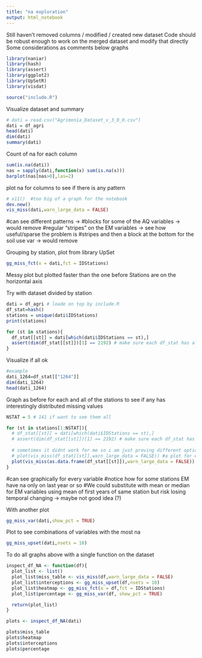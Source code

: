 ```yaml
---
title: "na exploration"
output: html_notebook
---
```


Still haven't removed columns / modified / created new dataset
Code should be robust enough to work on the merged dataset and modify that directly
Some considerations as comments below graphs


```r
library(naniar)
library(hash)
library(assert)
library(ggplot2)
library(UpSetR)
library(visdat)

source("include.R")
```

Visualize dataset and summary
```r
# dati = read.csv("Agrimonia_Dataset_v_3_0_0.csv")
dati = df_agri
head(dati)
dim(dati)
summary(dati)
```
Count of na for each column
```r
sum(is.na(dati))  
nas = sapply(dati,function(x) sum(is.na(x)))
barplot(nas[nas>0],las=2)
```


plot na for columns to see if there is any pattern
```r
# x11()  #too big of a graph for the notebook
dev.new()
vis_miss(dati,warn_large_data = FALSE)
```
#can see different patterns ->
#blocks for some of the AQ variables  -> would remove
#regular "stripes" on the EM variables  -> see how useful/sparse the problem is
#stripes and then a block at the bottom for the soil use var  -> would remove



Grouping by station, plot from library UpSet
```r
gg_miss_fct(x = dati,fct = IDStations)
```
Messy plot but plotted faster than the one before
Stations are on the horizontal axis



Try with dataset divided by station
```r
dati = df_agri # loade on top by include.R
df_stat=hash()
stations = unique(dati$IDStations)
print(stations)

for (st in stations){
  df_stat[[st]] = dati[which(dati$IDStations == st),]
  assert(dim(df_stat[[st]])[1] == 2192) # make sure each df_stat has all his 2192 obs
}

```
Visualize if all ok
```r
#example
dati_1264=df_stat[["1264"]]
dim(dati_1264)
head(dati_1264)
```

Graph as before for each and all of the stations to see if any has interestingly distributed missing values
```r
NSTAT = 5 # 141 if want to see them all

for (st in stations[1:NSTAT]){
  # df_stat[[st]] = dati[which(dati$IDStations == st),]
  # assert(dim(df_stat[[st]])[1] == 2192) # make sure each df_stat has all his 2192 obs
	
  # sometimes it didnt work for me so i am just proving different options here
  # plot(vis_miss(df_stat[[st]],warn_large_data = FALSE)) #a plot for each station
  plot(vis_miss(as.data.frame(df_stat[[st]]),warn_large_data = FALSE)) #a plot for each station
}
```


#can see graphically for every variable
#notice how for some stations EM have na only on last year or so
#We could substitute with mean or median for EM variables using mean of first years of same station but risk losing temporal changing -> maybe not good idea (?)


With another plot
```r
gg_miss_var(dati,show_pct = TRUE)
```


Plot to see combinations of variables with the most na
```r
gg_miss_upset(dati,nsets = 10)
```










To do all graphs above with a single function on the dataset
```r
inspect_df_NA <- function(df){
  plot_list <- list()
  plot_list$miss_table <- vis_miss(df,warn_large_data = FALSE)    
  plot_list$interceptions <- gg_miss_upset(df,nsets = 10)
  plot_list$heatmap <- gg_miss_fct(x = df,fct = IDStations)
  plot_list$percentage <- gg_miss_var(df, show_pct = TRUE)

  return(plot_list)
}
```

```r
plots <- inspect_df_NA(dati)

plots$miss_table
plots$heatmap
plots$interceptions
plots$percentage
```
